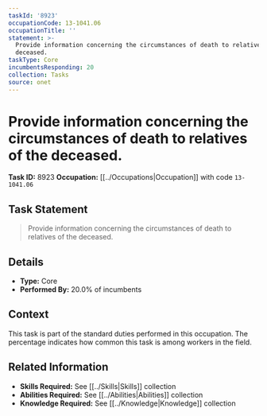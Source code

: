 ```yaml
---
taskId: '8923'
occupationCode: 13-1041.06
occupationTitle: ''
statement: >-
  Provide information concerning the circumstances of death to relatives of the
  deceased.
taskType: Core
incumbentsResponding: 20
collection: Tasks
source: onet
---
```

# Provide information concerning the circumstances of death to relatives of the deceased.

**Task ID:** 8923
**Occupation:** [[../Occupations|Occupation]] with code `13-1041.06`

## Task Statement

> Provide information concerning the circumstances of death to relatives of the deceased.

## Details

- **Type:** Core
- **Performed By:** 20.0% of incumbents

## Context

This task is part of the standard duties performed in this occupation. The percentage indicates how common this task is among workers in the field.

## Related Information

- **Skills Required:** See [[../Skills|Skills]] collection
- **Abilities Required:** See [[../Abilities|Abilities]] collection
- **Knowledge Required:** See [[../Knowledge|Knowledge]] collection
